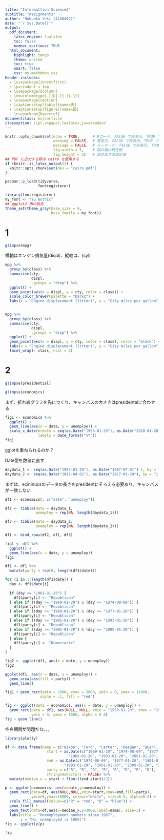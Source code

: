 ```yaml
---
title: "Informattion Science3"
subtitle: "Assignment3"
author: "Nobuoka Yuki (1240492)"
date: "`r Sys.Date()`"
output:
  pdf_document:
    latex_engine: lualatex
    toc: false
    number_sections: TRUE
  html_document:
    highlight: tango
    theme: united
    toc: true
    smart: false
    css: my-markdown.css
header-includes:
  - \usepackage{indentfirst}
  - \parindent = 1em
  - \usepackage{dcolumn}
  - \newcolumntype{.}{D{.}{.}{-1}}
  - \usepackage{caption}
  - \captionsetup[table]{name=表}
  - \captionsetup[figure]{name=図}
  - \usepackage{hyperref}
documentclass: bxjsarticle
classoption: 11pt,a4paper,lualatex,ja=standard
---
```


```r
knitr::opts_chunk$set(echo = TRUE,      # Rコード: FALSE で非表示, TRUE で表示
                      warning = FALSE,  # 警告文: FALSE で非表示, TRUE で表示
                      message = FALSE,  # メッセージ: FALSE で非表示, TRUE で表示
                      fig.width = 5,    # 図の幅の既定値
                      fig.height = 3)   # 図の高さの既定値
## PDF に出力する際は cairo を使用する
if (knitr::is_latex_output()) {
  knitr::opts_chunk$set(dev = "cairo_pdf")
}
```


```r
pacman::p_load(tidyverse, 
               fontregisterer)
```


```r
library(fontregisterer)
my_font <- "Yu Gothic"
## ggplot2 用の設定
theme_set(theme_gray(base_size = 9,
                     base_family = my_font))
```


# 1

```r
glimpse(mpg)
```

横軸はエンジン排気量(displ)、縦軸は、(cyl)


```r
mpg %>% 
  group_by(class) %>% 
  summarise(cty,
            displ,
            .groups = "drop") %>% 
  ggplot() +
  geom_point(aes(x = displ, y = cty, color = class)) +
  scale_color_brewer(palette = "Dark2") +
  labs(x = "Engine displacement (litter)", y = "City miles per gallon", color = "Class")
  
```

```r
mpg %>% 
  group_by(class) %>% 
  summarise(cty,
            displ,
            .groups = "drop") %>% 
  ggplot() +
  geom_point(aes(x = displ, y = cty, color = class), color = "black") +
  labs(x = "Engine displacement (litter)", y = "City miles per gallon") +
  facet_wrap(~ class, ncol = 3)
```

# 2

```r
glimpse(presidential)
```

```r
glimpse(economics)
```

まず、折れ線グラフを先につくり、キャンバスの大きさはpresidentalに合わせる



```r
fig1 <- economics %>% 
  ggplot() +
  geom_line(aes(x = date, y = unemploy)) +
  scale_x_date(breaks = seq(as.Date("1953-01-20"), as.Date("2020-01-20"), by = "20 year"),
               labels = date_format("%Y"))
fig1
```

gglotを重ねられるのか？

Date型を数値に直す

```r
daydata_1 <- seq(as.Date("1953-01-20"), as.Date("1967-07-01")-1, by = "1 day")
daydata_2 <- seq(as.Date("2015-04-02"), as.Date("2017-01-20"), by = "1 day")
```


まずは、ecininucsのデータの長さをpresidentにそろえる必要あり。キャンバスが一致しない

```r
df1 <- economics[, c("date", "unemploy")]

df2 <- tibble(date = daydata_1,
              unemploy = rep(NA, length(daydata_1)))

df3 <- tibble(date = daydata_2,
              unemploy = rep(NA, length(daydata_2)))

df1 <- bind_rows(df2, df1, df3)
```

```r
fig1 <- df1 %>% 
  ggplot() +
  geom_line(aes(x = date, y = unemploy))
fig1
```

```r
df1 <- df1 %>% 
  mutate(party = rep(0, length(df1$date)))
```

```r
for (i in 1:length(df1$date)) {
  day <- df1$date[i]
  
  if (day <= "1961-01-20") {
    df1$party[i] <- "Republican"
  } else if ((day >= "1969-01-20") & (day <= "1974-08-09")) {
    df1$party[i] <- "Republican"
  } else if ((day >= "1969-01-20") & (day <= "1977-01-20")) {
    df1$party[i] <- "Republican"
  } else if ((day >= "1981-01-20") & (day <= "1993-01-20")) {
    df1$party[i] <- "Republican"
  } else if ((day >= "2001-01-20") & (day <= "2009-01-20")) {
    df1$party[i] <- "Republican"
  } else {
    df1$party[i] <- "Democratic"
  }
}
```


```r
fig2 <- ggplot(df1, aes(x = date, y = unemploy))
fig2
```

```r
ggplot(df1, aes(x = date, y = unemploy)) +
  geom_area(aes(fill = party)) +
  geom_line()
```

```r
fig1 + geom_rect(xmin = 1980, xmax = 2000, ymin = 0, ymax = 12000,
                alpha = .1, fill = "red")
```


```r
fig <- ggplot(data = economics, aes(x = date, y = unemploy)) +
  geom_rect(data = df1, aes(NULL, NULL, xmin = "1953-01-20", xmax = "1961-01-20", fill = party),
            ymin = 0, ymax = 1600, alpha = 0.4)
fig + geom_line()
```

空白期間が問題だな。。。

```r

library(plotly)

df <- data.frame(name = c("Nixon", "Ford", "Carter", "Reagan", "Bush", "Clinton", "Bush", "Obama"),
                   start = as.Date(c("1969-01-20", "1974-08-09", "1977-01-20", "1981-01-20",
                             "1989-01-20", "1993-01-20", "2001-01-20", "2009-01-20")),
                   end = as.Date(c("1974-08-09", "1977-01-20", "1981-01-20", "1989-01-20", 
                           "1993-01-20", "2001-01-20", "2009-01-20", "2017-01-20")),
                   party = c("R", "R", "D", "R", "R", "D", "R", "D"),
                   stringsAsFactors = FALSE) %>%
  mutate(median_x = start + floor((end-start)/2))

p <- ggplot(economics, aes(x=date,y=unemploy)) +
  geom_rect(data=df, aes(NULL,NULL,xmin=start,xmax=end,fill=party),
            ymin=0,ymax=16000, colour="white", size=0.5, alpha=0.2) +
  scale_fill_manual(values=c("R" = "red", "D" = "blue")) +
  geom_line() +
  geom_text(data=df,aes(x=median_x,y=3000,label=name), size=3) +
  labs(title = "Unemmployment numbers since 1967",
       y = "No. unemployed (x 1000)")
fig <- ggplotly(p)

fig
```
            


